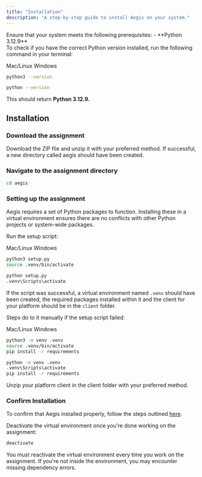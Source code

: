 ```yaml
---
title: "Installation"
description: "A step-by-step guide to install Aegis on your system."
---
```


<Admonition variant="info" title="Before You Begin">
Ensure that your system meets the following prerequisites:
- **Python 3.12.9**

<div className="ml-6">
To check if you have the correct Python version installed, run the following command in your terminal:

<Tabs defaultValue="mac/linux">

<TabsList>

<TabsTrigger value="mac/linux">Mac/Linux</TabsTrigger>
<TabsTrigger value="windows">Windows</TabsTrigger>

</TabsList>

<TabsContent value="mac/linux">

```bash
python3 --version
```

</TabsContent>

<TabsContent value="windows">

```bash
python --version
```

</TabsContent>

</Tabs>

This should return **Python 3.12.9.**

</div>

</Admonition>

## Installation

<Steps>

### Download the assignment

Download the ZIP file and unzip it with your preferred method.
If successful, a new directory called aegis should have been created.

### Navigate to the assignment directory

```bash
cd aegis
```

### Setting up the assignment

Aegis requires a set of Python packages to function. Installing these in a virtual environment
ensures there are no conflicts with other Python projects or system-wide packages.

Run the setup script:

<Tabs defaultValue="mac/linux">

<TabsList>

<TabsTrigger value="mac/linux">Mac/Linux</TabsTrigger>
<TabsTrigger value="windows">Windows</TabsTrigger>

</TabsList>

<TabsContent value="mac/linux">

```bash
python3 setup.py 
source .venv/bin/activate
```

</TabsContent>

<TabsContent value="windows">

```bash
python setup.py 
.venv\Scripts\activate
```

</TabsContent>

</Tabs>

If the script was successful, a virtual environment named `.venv` should have been created, the required packages
installed within it and the client for your platform should be in the `client` folder.

Steps do to it manually if the setup script failed:

<Tabs defaultValue="mac/linux">

<TabsList>

<TabsTrigger value="mac/linux">Mac/Linux</TabsTrigger>
<TabsTrigger value="windows">Windows</TabsTrigger>

</TabsList>

<TabsContent value="mac/linux">

```bash
python3 -m venv .venv
source .venv/bin/activate
pip install -r requirements
```

</TabsContent>

<TabsContent value="windows">

```bash
python -m venv .venv
.venv\Scripts\activate
pip install -r requirements
```

</TabsContent>

</Tabs>

Unzip your platform client in the client folder with your preferred method.

### Confirm Installation 

To confirm that Aegis installed properly, follow the steps outlined [here](/getting-started/running-aegis).

</Steps>


<Admonition variant="tip" title="Virtual Environment">
Deactivate the virtual environment once you're done working on the assignment:

```bash
deactivate
```

You must reactivate the virtual environment every time you work on the assignment. If you're not inside the environment,
you may encounter missing dependency errors.

</Admonition>
